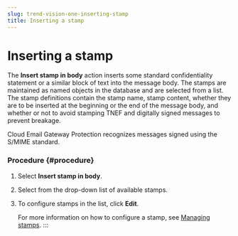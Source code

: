```yaml
---
slug: trend-vision-one-inserting-stamp
title: Inserting a stamp
---
```

# Inserting a stamp

The **Insert stamp in body** action inserts some standard confidentiality statement or a similar block of text into the message body. The stamps are maintained as named objects in the database and are selected from a list. The stamp definitions contain the stamp name, stamp content, whether they are to be inserted at the beginning or the end of the message body, and whether or not to avoid stamping TNEF and digitally signed messages to prevent breakage.

Cloud Email Gateway Protection recognizes messages signed using the S/MIME standard.

### Procedure {#procedure}

1.  Select **Insert stamp in body**.

2.  Select from the drop-down list of available stamps.

3.  To configure stamps in the list, click **Edit**.

    For more information on how to configure a stamp, see [Managing stamps](managing-stamps.mdx).
:::
